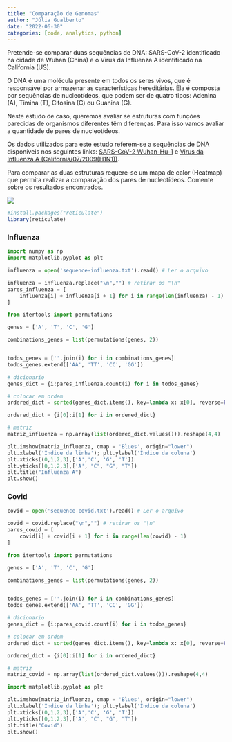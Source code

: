 ```yaml
---
title: "Comparação de Genomas"
author: "Júlia Gualberto"
date: "2022-06-30"
categories: [code, analytics, python]
---
```


Pretende-se comparar duas sequências de DNA: SARS-CoV-2 identificado na cidade de Wuhan (China) e o Virus da Influenza A identificado na California (US).

O DNA é uma molécula presente em todos os seres vivos, que é responsável por armazenar as caracterı́sticas hereditárias. Ela é composta por sequências de nucleotı́deos, que podem ser de quatro tipos: Adenina (A), Timina (T), Citosina (C) ou Guanina (G).

Neste estudo de caso, queremos avaliar se estruturas com funções parecidas de organismos diferentes têm diferenças. Para isso vamos avaliar a quantidade de pares de nucleotı́deos.

Os dados utilizados para este estudo referem-se a sequências de DNA disponı́veis nos seguintes links: [SARS-CoV-2 Wuhan-Hu-1](https://www.ncbi.nlm.nih.gov/nuccore/NC_045512.2?report=fasta) e [Virus da Influenza A (California/07/2009(H1N1))](https://www.ncbi.nlm.nih.gov/nuccore/CY266194.1?report=fasta).

Para comparar as duas estruturas requere-se um mapa de calor (Heatmap) que permita realizar a comparação dos pares de nucleotı́deos. Comente sobre os resultados encontrados.

![](genoma.jpeg)

```r
#install.packages("reticulate")
library(reticulate)
```

### Influenza

```python
import numpy as np
import matplotlib.pyplot as plt
```

```python
influenza = open('sequence-influenza.txt').read() # Ler o arquivo

influenza = influenza.replace("\n","") # retirar os "\n"
pares_influenza = [
    influenza[i] + influenza[i + 1] for i in range(len(influenza) - 1)
]

```

```python
from itertools import permutations

genes = ['A', 'T', 'C', 'G']

combinations_genes = list(permutations(genes, 2))


todos_genes = [''.join(i) for i in combinations_genes]
todos_genes.extend(['AA', 'TT', 'CC', 'GG'])

# dicionario
genes_dict = {i:pares_influenza.count(i) for i in todos_genes}

# colocar em ordem
ordered_dict = sorted(genes_dict.items(), key=lambda x: x[0], reverse=False)

ordered_dict = {i[0]:i[1] for i in ordered_dict}

# matriz
matriz_influenza = np.array(list(ordered_dict.values())).reshape(4,4)

```

```python

plt.imshow(matriz_influenza, cmap = 'Blues', origin="lower")
plt.xlabel('Índice da linha'); plt.ylabel('Índice da coluna')
plt.xticks((0,1,2,3),['A','C', 'G', 'T'])
plt.yticks([0,1,2,3],['A', "C", "G", "T"])
plt.title("Influenza A")
plt.show()

```

### Covid

```python
covid = open('sequence-covid.txt').read() # Ler o arquivo

covid = covid.replace("\n","") # retirar os "\n"
pares_covid = [
    covid[i] + covid[i + 1] for i in range(len(covid) - 1)
]

```


```python
from itertools import permutations

genes = ['A', 'T', 'C', 'G']

combinations_genes = list(permutations(genes, 2))


todos_genes = [''.join(i) for i in combinations_genes]
todos_genes.extend(['AA', 'TT', 'CC', 'GG'])

# dicionario
genes_dict = {i:pares_covid.count(i) for i in todos_genes}

# colocar em ordem
ordered_dict = sorted(genes_dict.items(), key=lambda x: x[0], reverse=False)

ordered_dict = {i[0]:i[1] for i in ordered_dict}

# matriz
matriz_covid = np.array(list(ordered_dict.values())).reshape(4,4)

```

```python
import matplotlib.pyplot as plt

plt.imshow(matriz_influenza, cmap = 'Blues', origin="lower")
plt.xlabel('Índice da linha'); plt.ylabel('Índice da coluna')
plt.xticks((0,1,2,3),['A','C', 'G', 'T'])
plt.yticks([0,1,2,3],['A', "C", "G", "T"])
plt.title("Covid")
plt.show()

```


